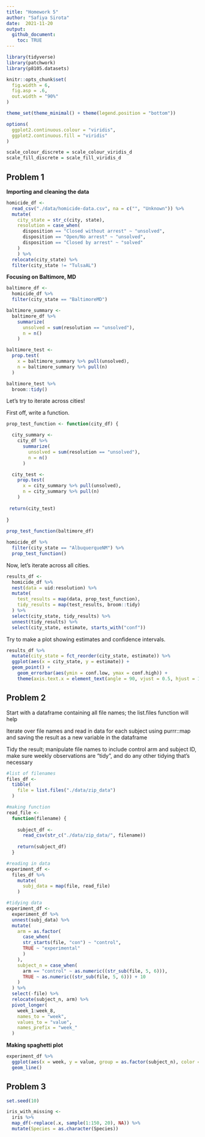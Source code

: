 ```yaml
---
title: "Homework 5"
author: "Safiya Sirota"
date:  2021-11-20
output: 
  github_document:
    toc: TRUE
---
```


```r
library(tidyverse)
library(patchwork)
library(p8105.datasets)

knitr::opts_chunk$set(
  fig.width = 6,
  fig.asp = .6,
  out.width = "90%"
)

theme_set(theme_minimal() + theme(legend.position = "bottom"))

options(
  ggplot2.continuous.colour = "viridis",
  ggplot2.continuous.fill = "viridis"
)

scale_colour_discrete = scale_colour_viridis_d
scale_fill_discrete = scale_fill_viridis_d
```

## Problem 1

__Importing and cleaning the data__

```r
homicide_df <-
  read_csv("./data/homicide-data.csv", na = c("", "Unknown")) %>% 
  mutate(
    city_state = str_c(city, state),
    resolution = case_when(
      disposition == "Closed without arrest" ~ "unsolved",
      disposition == "Open/No arrest" ~ "unsolved",
      disposition == "Closed by arrest" ~ "solved"
    )
    ) %>% 
  relocate(city_state) %>% 
  filter(city_state != "TulsaAL")
```

__Focusing on Baltimore, MD__

```r
baltimore_df <-
  homicide_df %>% 
  filter(city_state == "BaltimoreMD")

baltimore_summary <-
  baltimore_df %>% 
    summarize(
      unsolved = sum(resolution == "unsolved"),
      n = n()
    )

baltimore_test <-
  prop.test(
    x = baltimore_summary %>% pull(unsolved),
    n = baltimore_summary %>% pull(n)
  )

baltimore_test %>% 
  broom::tidy()

```

Let's try to iterate across cities!

First off, write a function.

```r
prop_test_function <- function(city_df) {

  city_summary <-
    city_df %>% 
      summarize(
        unsolved = sum(resolution == "unsolved"),
        n = n()
      )

  city_test <-
    prop.test(
      x = city_summary %>% pull(unsolved),
      n = city_summary %>% pull(n)
    )
  
 return(city_test)
  
}
  
prop_test_function(baltimore_df)

homicide_df %>% 
  filter(city_state == "AlbuquerqueNM") %>% 
  prop_test_function()
```

Now, let's iterate across all cities.

```r
results_df <-
  homicide_df %>% 
  nest(data = uid:resolution) %>% 
  mutate(
    test_results = map(data, prop_test_function),
    tidy_results = map(test_results, broom::tidy)
  ) %>% 
  select(city_state, tidy_results) %>% 
  unnest(tidy_results) %>% 
  select(city_state, estimate, starts_with("conf"))
```


Try to make a plot showing estimates and confidence intervals.

```r
results_df %>% 
  mutate(city_state = fct_reorder(city_state, estimate)) %>% 
  ggplot(aes(x = city_state, y = estimate)) +   
  geom_point() +
    geom_errorbar(aes(ymin = conf.low, ymax = conf.high)) +
    theme(axis.text.x = element_text(angle = 90, vjust = 0.5, hjust = 1))
```

## Problem 2

Start with a dataframe containing all file names; the list.files function will help

Iterate over file names and read in data for each subject using purrr::map and saving the result as a new variable in the dataframe

Tidy the result; manipulate file names to include control arm and subject ID, make sure weekly observations are “tidy”, and do any other tidying that’s necessary

```r
#list of filenames
files_df <-
  tibble(
    file = list.files("./data/zip_data")
  )

#making function
read_file <-
  function(filename) {
    
    subject_df <-
      read_csv(str_c("./data/zip_data/", filename))
    
    return(subject_df)
  }

#reading in data
experiment_df <- 
  files_df %>% 
    mutate(
      subj_data = map(file, read_file)
    )

#tidying data
experiment_df <-
  experiment_df %>% 
  unnest(subj_data) %>% 
  mutate(
    arm = as.factor(
      case_when(
      str_starts(file, "con") ~ "control",
      TRUE ~ "experimental"
      )
    ),
    subject_n = case_when(
      arm == "control" ~ as.numeric((str_sub(file, 5, 6))),
      TRUE ~ as.numeric((str_sub(file, 5, 6))) + 10
    )
  ) %>% 
  select(-file) %>% 
  relocate(subject_n, arm) %>% 
  pivot_longer(
    week_1:week_8,
    names_to = "week",
    values_to = "value",
    names_prefix = "week_"
  )
```

__Making spaghetti plot__

```r
experiment_df %>% 
  ggplot(aes(x = week, y = value, group = as.factor(subject_n), color = arm)) +
  geom_line()
```


## Problem 3

```r
set.seed(10)

iris_with_missing <-
  iris %>% 
  map_df(~replace(.x, sample(1:150, 20), NA)) %>% 
  mutate(Species = as.character(Species))
  
```

